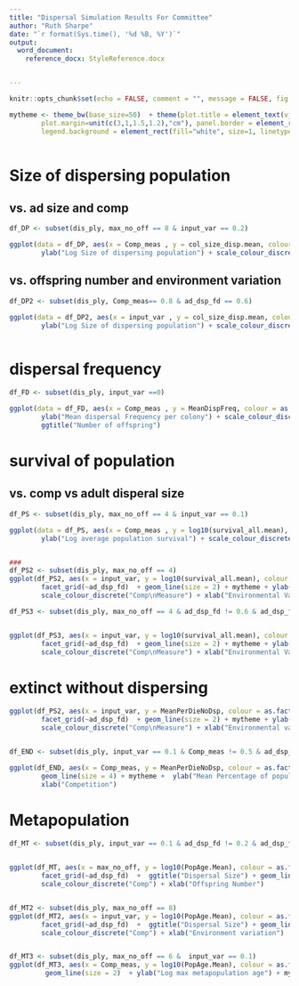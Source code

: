 ---
title: "Dispersal Simulation Results For Committee"
author: "Ruth Sharpe"
date: "`r format(Sys.time(), '%d %B, %Y')`"
output:
  word_document:
    reference_docx: StyleReference.docx


---

```{r include = FALSE}
knitr::opts_chunk$set(echo = FALSE, comment = "", message = FALSE, fig.height=18, fig.width=30)

mytheme <- theme_bw(base_size=50)  + theme(plot.title = element_text(vjust=2, size = 50), panel.margin= unit(0.75, "lines"),
		plot.margin=unit(c(3,1,1.5,1.2),"cm"), panel.border = element_rect(fill = NA, colour = "black", linetype=1, size = 1), legend.position="right", 
		legend.background = element_rect(fill="white", size=1, linetype="solid", colour ="black"), legend.text=element_text(size=50))
	
```

Size of dispersing population
=======================

vs. ad size and comp
--------------

```{r disPopSize}
df_DP <- subset(dis_ply, max_no_off == 8 & input_var == 0.2)

ggplot(data = df_DP, aes(x = Comp_meas , y = col_size_disp.mean, colour = as.factor(ad_dsp_fd))) + geom_point(size = 9) + geom_line(size = 2) + mytheme +
		ylab("Log Size of dispersing population") + scale_colour_discrete("Dispersal\nSize") + xlab("Competition Measure")

```

vs. offspring number and environment variation
----------------------

```{r disPopSize2}


df_DP2 <- subset(dis_ply, Comp_meas== 0.8 & ad_dsp_fd == 0.6)

ggplot(data = df_DP2, aes(x = input_var , y = col_size_disp.mean, colour = as.factor(max_no_off))) + geom_point(size = 9) + geom_line(size = 2) + mytheme +
		ylab("Log Size of dispersing population") + scale_colour_discrete("Number\noffspring") + xlab("Environmental Variation")



```

dispersal frequency
==============

```{r freqDisp}

df_FD <- subset(dis_ply, input_var ==0)

ggplot(data = df_FD, aes(x = Comp_meas , y = MeanDispFreq, colour = as.factor(ad_dsp_fd))) + geom_point(size = 9) + geom_line(size = 2) + mytheme +
		ylab("Mean dispersal Frequency per colony") + scale_colour_discrete("Dispersal\nSize") + xlab("Competition Measure") + facet_grid(~max_no_off) +
		ggtitle("Number of offspring")
```


survival of population
===========

vs. comp vs adult disperal size
--------

```{r popSurv}

df_PS <- subset(dis_ply, max_no_off == 4 & input_var == 0.1)

ggplot(data = df_PS, aes(x = Comp_meas , y = log10(survival_all.mean), colour = as.factor(ad_dsp_fd))) + geom_point(size = 9) + geom_line(size = 2) + mytheme +
		ylab("Log average population survival") + scale_colour_discrete("Dispersal\nSize") + xlab("Competition Measure")


###
df_PS2 <- subset(dis_ply, max_no_off == 4)
ggplot(df_PS2, aes(x = input_var, y = log10(survival_all.mean), colour = as.factor(Comp_meas))) + geom_point(size = 9) + 
		facet_grid(~ad_dsp_fd)  + geom_line(size = 2) + mytheme + ylab("Log average population survival") + 
		scale_colour_discrete("Comp\nMeasure") + xlab("Environmental Variation") + ggtitle("Min Dispersal Size")

df_PS3 <- subset(dis_ply, max_no_off == 4 & ad_dsp_fd != 0.6 & ad_dsp_fd != 0.8 )


ggplot(df_PS3, aes(x = input_var, y = log10(survival_all.mean), colour = as.factor(Comp_meas))) + geom_point(size = 9) + 
		facet_grid(~ad_dsp_fd)  + geom_line(size = 2) + mytheme + ylab("Log average population survival") + 
		scale_colour_discrete("Comp\nMeasure") + xlab("Environmental Variation") + ggtitle("Min Dispersal Size")

```


extinct without dispersing
=====

```{r ExtinctNoDisp}

ggplot(df_PS2, aes(x = input_var, y = MeanPerDieNoDsp, colour = as.factor(Comp_meas))) + geom_point(size = 9) + 
		facet_grid(~ad_dsp_fd)  + geom_line(size = 2) + mytheme + ylab("Mean Percentage of populations") + 
		scale_colour_discrete("Comp\nMeasure") + xlab("Environmental variation") + ggtitle("Min Dispersal Size")


df_END <- subset(dis_ply, input_var == 0.1 & Comp_meas != 0.5 & ad_dsp_fd == 0.8)

ggplot(df_END, aes(x = Comp_meas, y = MeanPerDieNoDsp, colour = as.factor(max_no_off))) + geom_point(size = 10) + 
		geom_line(size = 4) + mytheme +  ylab("Mean Percentage of populations") + 
		xlab("Competition")

```

Metapopulation
=====

```{r metapop}


df_MT <- subset(dis_ply, input_var == 0.1 & ad_dsp_fd != 0.2 & ad_dsp_fd != 0.8)


ggplot(df_MT, aes(x = max_no_off, y = log10(PopAge.Mean), colour = as.factor(Comp_meas))) + geom_point(size = 9) + 
		facet_grid(~ad_dsp_fd)  +  ggtitle("Dispersal Size") + geom_line(size = 2, position = position_jitter(w = 0, h = 0.15)) + mytheme + ylab("Log max metapopulation age") + 
		scale_colour_discrete("Comp") + xlab("Offspring Number")


df_MT2 <- subset(dis_ply, max_no_off == 8)
ggplot(df_MT2, aes(x = input_var, y = log10(PopAge.Mean), colour = as.factor(Comp_meas))) + geom_point(size = 9) + 
		facet_grid(~ad_dsp_fd)  +  ggtitle("Dispersal Size") + geom_line(size = 2) + mytheme + ylab("Log max metapopulation age") +
		scale_colour_discrete("Comp") + xlab("Environment variation")


df_MT3 <- subset(dis_ply, max_no_off == 6 &  input_var == 0.1)
ggplot(df_MT3, aes(x = Comp_meas, y = log10(PopAge.Mean), colour = as.factor(ad_dsp_fd))) + geom_point(size = 9) + 
		 geom_line(size = 2)  + ylab("Log max metapopulation age") + mytheme + xlab("competition") + scale_colour_discrete("Dispersal\nSize")

```

